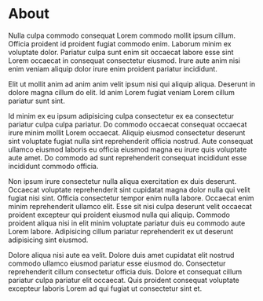 # About

Nulla culpa commodo consequat Lorem commodo mollit ipsum cillum. Officia proident id proident fugiat commodo enim. Laborum minim ex voluptate dolor. Pariatur culpa sunt enim sit occaecat labore esse sint Lorem occaecat in consequat consectetur eiusmod. Irure aute anim nisi enim veniam aliquip dolor irure enim proident pariatur incididunt.

Elit ut mollit anim ad anim anim velit ipsum nisi qui aliquip aliqua. Deserunt in dolore magna cillum do elit. Id anim Lorem fugiat veniam Lorem cillum pariatur sunt sint.

Id minim ex eu ipsum adipisicing culpa consectetur ex ea consectetur pariatur culpa culpa pariatur. Do commodo occaecat consequat occaecat irure minim mollit Lorem occaecat. Aliquip eiusmod consectetur deserunt sint voluptate fugiat nulla sint reprehenderit officia nostrud. Aute consequat ullamco eiusmod laboris eu officia eiusmod magna eu irure quis voluptate aute amet. Do commodo ad sunt reprehenderit consequat incididunt esse incididunt commodo officia.

Non ipsum irure consectetur nulla aliqua exercitation ex duis deserunt. Occaecat voluptate reprehenderit sint cupidatat magna dolor nulla qui velit fugiat nisi sint. Officia consectetur tempor enim nulla labore. Occaecat enim minim reprehenderit ullamco elit. Esse sit nisi culpa deserunt velit occaecat proident excepteur qui proident eiusmod nulla qui aliquip. Commodo proident aliqua nisi in elit minim voluptate pariatur duis eu commodo aute Lorem labore. Adipisicing cillum pariatur reprehenderit ex ut deserunt adipisicing sint eiusmod.

Dolore aliqua nisi aute ea velit. Dolore duis amet cupidatat elit nostrud commodo ullamco eiusmod pariatur esse eiusmod do. Consectetur reprehenderit cillum consectetur officia duis. Dolore et consequat cillum pariatur culpa pariatur elit occaecat. Quis proident consequat voluptate excepteur laboris Lorem ad qui fugiat ut consectetur sint et.

